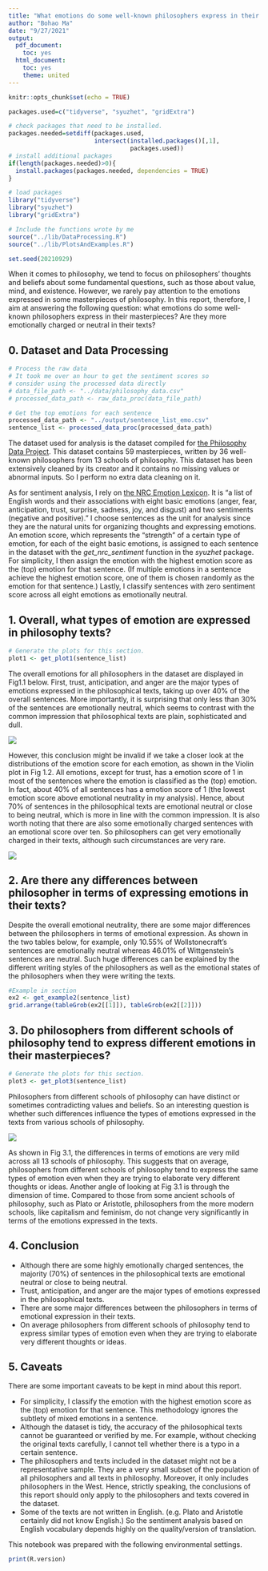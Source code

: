 ```yaml
---
title: "What emotions do some well-known philosophers express in their masterpieces?"
author: "Bohao Ma"
date: "9/27/2021"
output:
  pdf_document:
    toc: yes
  html_document:
    toc: yes
    theme: united
---
```


```r
knitr::opts_chunk$set(echo = TRUE)
```


```r
packages.used=c("tidyverse", "syuzhet", "gridExtra")

# check packages that need to be installed.
packages.needed=setdiff(packages.used, 
                        intersect(installed.packages()[,1], 
                                  packages.used))
# install additional packages
if(length(packages.needed)>0){
  install.packages(packages.needed, dependencies = TRUE)
}

# load packages
library("tidyverse")
library("syuzhet")
library("gridExtra")

# Include the functions wrote by me
source("../lib/DataProcessing.R")
source("../lib/PlotsAndExamples.R")

set.seed(20210929)
```

When it comes to philosophy, we tend to focus on philosophers' thoughts and beliefs about some fundamental questions, such as those about value, mind, and existence. However, we rarely pay attention to the emotions expressed in some masterpieces of philosophy. In this report, therefore, I aim at answering the following question: what emotions do some well-known philosophers express in their masterpieces? Are they more emotionally charged or neutral in their texts?

## 0. Dataset and Data Processing
```r
# Process the raw data
# It took me over an hour to get the sentiment scores so
# consider using the processed data directly
# data_file_path <- "../data/philosophy_data.csv"
# processed_data_path <- raw_data_proc(data_file_path)

# Get the top emotions for each sentence
processed_data_path <- "../output/sentence_list_emo.csv"
sentence_list <- processed_data_proc(processed_data_path)
```

The dataset used for analysis is the dataset compiled for [the Philosophy Data Project](http://www.philosophydata.com/). This dataset contains 59 masterpieces, written by 36 well-known philosophers from 13 schools of philosophy. This dataset has been extensively cleaned by its creator and it contains no missing values or abnormal inputs. So I perform no extra data cleaning on it.

As for sentiment analysis, I rely on [the NRC Emotion Lexicon](https://saifmohammad.com/WebPages/NRC-Emotion-Lexicon.htm). It is "a list of English words and their associations with eight basic emotions (anger, fear, anticipation, trust, surprise, sadness, joy, and disgust) and two sentiments (negative and positive)." I choose sentences as the unit for analysis since they are the natural units for organizing thoughts and expressing emotions. An emotion score, which represents the "strength" of a certain type of emotion, for each of the eight basic emotions, is assigned to each sentence in the dataset with the *get_nrc_sentiment* function in the *syuzhet* package. For simplicity, I then assign the emotion with the highest emotion score as the (top) emotion for that sentence. (If multiple emotions in a sentence achieve the highest emotion score, one of them is chosen randomly as the emotion for that sentence.) Lastly, I classify sentences with zero sentiment score across all eight emotions as emotionally neutral. 

## 1. Overall, what types of emotion are expressed in philosophy texts?

```r
# Generate the plots for this section.
plot1 <- get_plot1(sentence_list)
```

The overall emotions for all philosophers in the dataset are displayed in Fig1.1 below. First, trust, anticipation, and anger are the major types of emotions expressed in the philosophical texts, taking up over 40% of the overall sentences. More importantly, it is surprising that only less than 30% of the sentences are emotionally neutral, which seems to contrast with the common impression that philosophical texts are plain, sophisticated and dull.

![](../figs/Fig1.1.jpeg)

However, this conclusion might be invalid if we take a closer look at the distributions of the emotion score for each emotion, as shown in the Violin plot in Fig 1.2. All emotions, except for trust, has a emotion score of 1 in most of the sentences where the emotion is classified as the (top) emotion. In fact, about 40% of all sentences has a emotion score of 1 (the lowest emotion score above emotional neutrality in my analysis). Hence, about 70% of sentences in the philosophical texts are emotional neutral or close to being neutral, which is more in line with the common impression. It is also worth noting that there are also some emotionally charged sentences with an emotional score over ten. So philosophers can get very emotionally charged in their texts, although such circumstances are very rare.

![](../figs/Fig1.2.jpeg)

## 2. Are there any differences between philosopher in terms of expressing emotions in their texts?

Despite the overall emotional neutrality, there are some major differences between the philosophers in terms of emotional expression. As shown in the two tables below, for example, only 10.55% of Wollstonecraft's sentences are emotionally neutral whereas 46.01% of Wittgenstein's sentences are neutral. Such huge differences can be explained by the different writing styles of the philosophers as well as the emotional states of the philosophers when they were writing the texts.

```r
#Example in section
ex2 <- get_example2(sentence_list)
grid.arrange(tableGrob(ex2[[1]]), tableGrob(ex2[[2]]))
```

## 3. Do philosophers from different schools of philosophy tend to express different emotions in their masterpieces? 
```r
# Generate the plots for this section.
plot3 <- get_plot3(sentence_list)
```
Philosophers from different schools of philosophy can have distinct or sometimes contradicting values and beliefs. So an interesting question is whether such differences influence the types of emotions expressed in the texts from various schools of philosophy.

![](../figs/Fig3.1.jpeg)

As shown in Fig 3.1, the differences in terms of emotions are very mild across all 13 schools of philosophy. This suggests that on average, philosophers from different schools of philosophy tend to express the same types of emotion even when they are trying to elaborate very different thoughts or ideas. 
Another angle of looking at Fig 3.1 is through the dimension of time. Compared to those from some ancient schools of philosophy, such as Plato or Aristotle, philosophers from the more modern schools, like capitalism and feminism, do not change very significantly in terms of the emotions expressed in the texts.

## 4. Conclusion

* Although there are some highly emotionally charged sentences, the majority (70%) of sentences in the philosophical texts are emotional neutral or close to being neutral.
* Trust, anticipation, and anger are the major types of emotions expressed in the philosophical texts.
* There are some major differences between the philosophers in terms of emotional expression in their texts.
* On average philosophers from different schools of philosophy tend to express similar types of emotion even when they are trying to elaborate very different thoughts or ideas.

## 5. Caveats
There are some important caveats to be kept in mind about this report.

* For simplicity, I classify the emotion with the highest emotion score as the (top) emotion for that sentence. This methodology ignores the subtlety of mixed emotions in a sentence. 
* Although the dataset is tidy, the accuracy of the philosophical texts cannot be guaranteed or verified by me. For example, without checking the original texts carefully, I cannot tell whether there is a typo in a certain sentence.
* The philosophers and texts included in the dataset might not be a representative sample. They are a very small subset of the population of all philosophers and all texts in philosophy. Moreover, it only includes philosophers in the West. Hence, strictly speaking, the conclusions of this report should only apply to the philosophers and texts covered in the dataset.
* Some of the texts are not written in English. (e.g. Plato and Aristotle certainly did not know English.) So the sentiment analysis based on English vocabulary depends highly on the quality/version of translation.

This notebook was prepared with the following environmental settings.

```r
print(R.version)
```
